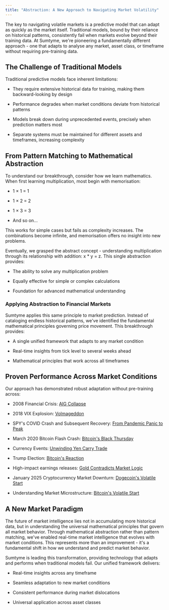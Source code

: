```yaml
---
title: "Abstraction: A New Approach to Navigating Market Volatility"
---
```


The key to navigating volatile markets is a predictive model that can adapt as quickly as the market itself. Traditional models, bound by their reliance on historical patterns, consistently fail when markets evolve beyond their training data. At Sumtyme, we're pioneering a fundamentally different approach - one that adapts to analyse any market, asset class, or timeframe without requiring pre-training data.

## The Challenge of Traditional Models

Traditional predictive models face inherent limitations:

* They require extensive historical data for training, making them backward-looking by design

* Performance degrades when market conditions deviate from historical patterns

* Models break down during unprecedented events, precisely when prediction matters most

* Separate systems must be maintained for different assets and timeframes, increasing complexity

## From Pattern Matching to Mathematical Abstraction

To understand our breakthrough, consider how we learn mathematics. When first learning multiplication, most begin with memorisation:

* 1 × 1 = 1

* 1 × 2 = 2

* 1 × 3 = 3

* And so on...

This works for simple cases but fails as complexity increases. The combinations become infinite, and memorisation offers no insight into new problems.

Eventually, we grasped the abstract concept - understanding multiplication through its relationship with addition: x \* y = z. This single abstraction provides:

* The ability to solve any multiplication problem

* Equally effective for simple or complex calculations

* Foundation for advanced mathematical understanding

### Applying Abstraction to Financial Markets

Sumtyme applies this same principle to market prediction. Instead of cataloging endless historical patterns, we've identified the fundamental mathematical principles governing price movement. This breakthrough provides:

* A single unified framework that adapts to any market condition

* Real-time insights from tick level to several weeks ahead

* Mathematical principles that work across all timeframes

## Proven Performance Across Market Conditions

Our approach has demonstrated robust adaptation without pre-training across:

* 2008 Financial Crisis: [AIG Collapse](https://docs.sumtyme.ai/AIG)

* 2018 VIX Explosion: [Volmageddon](https://docs.sumtyme.ai/VIX)

* SPY's COVID Crash and Subsequent Recovery: [From Pandemic Panic to Peak](https://docs.sumtyme.ai/SPY)

* March 2020 Bitcoin Flash Crash: [Bitcoin's Black Thursday](https://docs.sumtyme.ai/BTCUSDT)

* Currency Events: [Unwinding Yen Carry Trade](https://docs.sumtyme.ai/JPY)

* Trump Election: [Bitcoin's Reaction](https://docs.sumtyme.ai/btc-election)

* High-impact earnings releases: [Gold Contradicts Market Logic](https://docs.sumtyme.ai/Gold)

* January 2025 Cryptocurrency Market Downturn: [Dogecoin's Volatile Start](https://docs.sumtyme.ai/DOGEUSDT)

* Understanding Market Microstructure: [Bitcoin's Volatile Start](https://docs.sumtyme.ai/)

## A New Market Paradigm

The future of market intelligence lies not in accumulating more historical data, but in understanding the universal mathematical principles that govern all market behavior. Through mathematical abstraction rather than pattern matching, we've enabled real-time market intelligence that evolves with market conditions. This represents more than an improvement - it's a fundamental shift in how we understand and predict market behavior.

Sumtyme is leading this transformation, providing technology that adapts and performs when traditional models fail. Our unified framework delivers:

* Real-time insights across any timeframe

* Seamless adaptation to new market conditions

* Consistent performance during market dislocations

* Universal application across asset classes